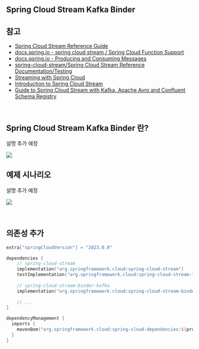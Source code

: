 ## Spring Cloud Stream Kafka Binder

## 참고

- [Spring Cloud Stream Reference Guide](https://docs.spring.io/spring-cloud-stream/docs/current-snapshot/reference/htmlsingle/)
- [docs.spring.io - spring cloud stream / Spring Cloud Function Support](https://docs.spring.io/spring-cloud-stream/docs/current/reference/html/spring-cloud-stream.html#spring_cloud_function)
- [docs.spring.io - Producing and Consuming Messages](https://docs.spring.io/spring-cloud-stream/reference/spring-cloud-stream/producing-and-consuming-messages.html)
- [spring-cloud-stream/Spring Cloud Stream Reference Documentation/Testing](https://docs.spring.io/spring-cloud-stream/reference/spring-cloud-stream/spring_integration_test_binder.html)
- [Streaming with Spring Cloud](https://medium.com/walmartglobaltech/streaming-with-spring-cloud-24a001ad307a)
- [Introduction to Spring Cloud Stream](https://www.baeldung.com/spring-cloud-stream)
- [Guide to Spring Cloud Stream with Kafka, Apache Avro and Confluent Schema Registry](https://www.baeldung.com/spring-cloud-stream-kafka-avro-confluent)

<br/>



## Spring Cloud Stream Kafka Binder 란?

설명 추가 예정

![](./img/spring-cloud-stream-kafka/spring-cloud-stream-kafka.png)
<br/>



## 예제 시나리오

설명 추가 예정

![](./img/spring-cloud-stream-kafka/example-scenario.png)

<br/>



## 의존성 추가

```kotlin
extra["springCloudVersion"] = "2023.0.0"

dependencies {
    // spring-cloud-stream
    implementation("org.springframework.cloud:spring-cloud-stream")
    testImplementation("org.springframework.cloud:spring-cloud-stream-test-binder")
    
	// spring-cloud-stream-binder-kafka
    implementation("org.springframework.cloud:spring-cloud-stream-binder-kafka")
    
    // ...
}

dependencyManagement {
  imports {
    mavenBom("org.springframework.cloud:spring-cloud-dependencies:${property("springCloudVersion")}")
  }
}
```

<br/>



